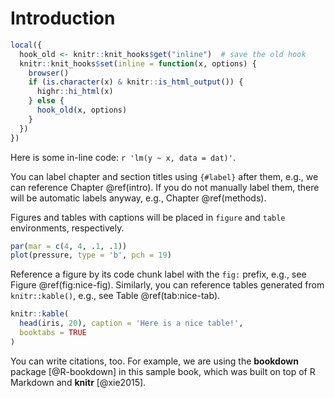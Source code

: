 # Introduction {#intro}

```r
local({
  hook_old <- knitr::knit_hooks$get("inline")  # save the old hook
  knitr::knit_hooks$set(inline = function(x, options) {
    browser()
    if (is.character(x) & knitr::is_html_output()) {
      highr::hi_html(x)
    } else {
      hook_old(x, options)
    }
  })
})
```

Here is some in-line code: `r 'lm(y ~ x, data = dat)'`.

You can label chapter and section titles using `{#label}` after them, e.g., we can reference Chapter \@ref(intro). If you do not manually label them, there will be automatic labels anyway, e.g., Chapter \@ref(methods). 

Figures and tables with captions will be placed in `figure` and `table` environments, respectively.

```r
par(mar = c(4, 4, .1, .1))
plot(pressure, type = 'b', pch = 19)
```

Reference a figure by its code chunk label with the `fig:` prefix, e.g., see Figure \@ref(fig:nice-fig). Similarly, you can reference tables generated from `knitr::kable()`, e.g., see Table \@ref(tab:nice-tab).

```r
knitr::kable(
  head(iris, 20), caption = 'Here is a nice table!',
  booktabs = TRUE
)
```

You can write citations, too. For example, we are using the **bookdown** package [@R-bookdown] in this sample book, which was built on top of R Markdown and **knitr** [@xie2015].
